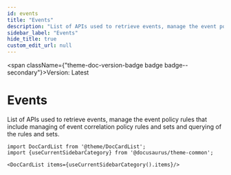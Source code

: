```yaml
---
id: events
title: "Events"
description: "List of APIs used to retrieve events, manage the event policy rules that include managing of event correlation policy rules and sets and querying of the rules and sets."
sidebar_label: "Events"
hide_title: true
custom_edit_url: null
---
```



<span className={"theme-doc-version-badge badge badge--secondary"}>Version: Latest</span>

<h1 className={"openapi__heading"}>Events</h1>



List of APIs used to retrieve events, manage the event policy rules that include managing of event correlation policy rules and sets and querying of the rules and sets.



```mdx-code-block
import DocCardList from '@theme/DocCardList';
import {useCurrentSidebarCategory} from '@docusaurus/theme-common';

<DocCardList items={useCurrentSidebarCategory().items}/>
```
      